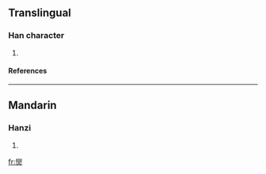 ==Translingual==
===Han character===
{{Han char|rn=86|rad=火|as=15|sn=19|four=|canj=火火火 (FFF), XX火火火 (XXFFF)}}
# {{defn|Han|sort=火15}}
====References====
{{Han ref|kx=0687.040|dkj=19561|hdz=32246.020|uh=7215|ud=29205}}

----
==Mandarin==
===Hanzi===
{{cmn-hanzi|pin=[[xiè]] (xie4)|wg=hsieh<sup>4</sup>}}
# {{defn|Mandarin}}

[[fr:爕]]